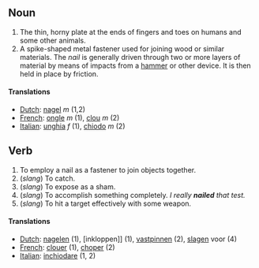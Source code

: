 ==Noun==
#The thin, horny plate at the ends of fingers and toes on humans and some other animals.
#A spike-shaped metal fastener used for joining wood or similar materials.  The ''nail'' is generally driven through two or more layers of material by means of impacts from a [[hammer]] or other device.  It is then held in place by friction.

====Translations====
*[[Dutch]]: [[nagel]] ''m'' (1,2)
*[[French]]: [[ongle]] ''m'' (1), [[clou]] ''m'' (2)
*[[Italian]]: [[unghia]] ''f'' (1), [[chiodo]] ''m'' (2)

==Verb==
#To employ a nail as a fastener to join objects together.
#(''slang'') To catch.
#(''slang'') To expose as a sham.
#(''slang'') To accomplish something completely.  ''I really '''nailed''' that test.''
#(''slang'') To hit a target effectively with some weapon.

====Translations====
*[[Dutch]]: [[nagelen]] (1), [inkloppen]] (1), [[vastpinnen]] (2), [[slagen]] voor (4)
*[[French]]: [[clouer]] (1), [[choper]] (2)
*[[Italian]]: [[inchiodare]] (1, 2)